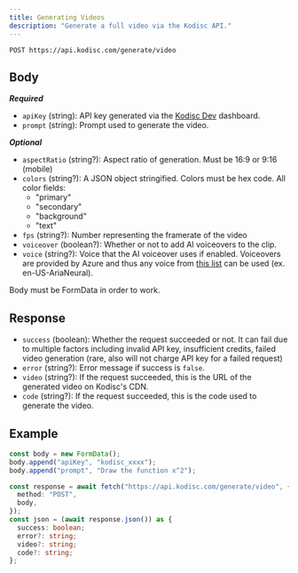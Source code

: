 ```yaml
---
title: Generating Videos
description: "Generate a full video via the Kodisc API."
---
```


`POST https://api.kodisc.com/generate/video`

## Body

**_Required_**

- `apiKey` (string): API key generated via the [Kodisc Dev](https://dev.kodisc.com/dashboard/keys) dashboard.
- `prompt` (string): Prompt used to generate the video.

**_Optional_**

- `aspectRatio` (string?): Aspect ratio of generation. Must be 16:9 or 9:16 (mobile)
- `colors` (string?): A JSON object stringified. Colors must be hex code. All color fields:
  - "primary"
  - "secondary"
  - "background"
  - "text"
- `fps` (string?): Number representing the framerate of the video
- `voiceover` (boolean?): Whether or not to add AI voiceovers to the clip.
- `voice` (string?): Voice that the AI voiceover uses if enabled. Voiceovers are provided by Azure and thus any voice from [this list](https://azure.microsoft.com/en-us/products/ai-services/ai-speech) can be used (ex. en-US-AriaNeural).

Body must be FormData in order to work.

## Response

- `success` (boolean): Whether the request succeeded or not. It can fail due to multiple factors including invalid API key, insufficient credits, failed video generation (rare, also will not charge API key for a failed request)
- `error` (string?): Error message if success is `false`.
- `video` (string?): If the request succeeded, this is the URL of the generated video on Kodisc's CDN.
- `code` (string?): If the request succeeded, this is the code used to generate the video.

## Example

```typescript TypeScript
const body = new FormData();
body.append("apiKey", "kodisc_xxxx");
body.append("prompt", "Draw the function x^2");

const response = await fetch("https://api.kodisc.com/generate/video", {
  method: "POST",
  body,
});
const json = (await response.json()) as {
  success: boolean;
  error?: string;
  video?: string;
  code?: string;
};
```
